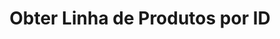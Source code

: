 ---
title: "Obter Linha de Produtos por ID"
api: "GET https://regis.app.byefive.com.br/rest/products-lines/{id}"
description: "Obtém uma linha de produtos específica pelo seu ID"
---